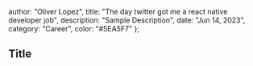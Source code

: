 
  author: "Oliver Lopez",
  title: "The day twitter got me a react native developer job",
  description: "Sample Description",
  date: "Jun 14, 2023",
  category: "Career",
  color: "#5EA5F7"
};


<h2 className="mt-8 mb-4 text-2xl font-bold">Title</h2>
